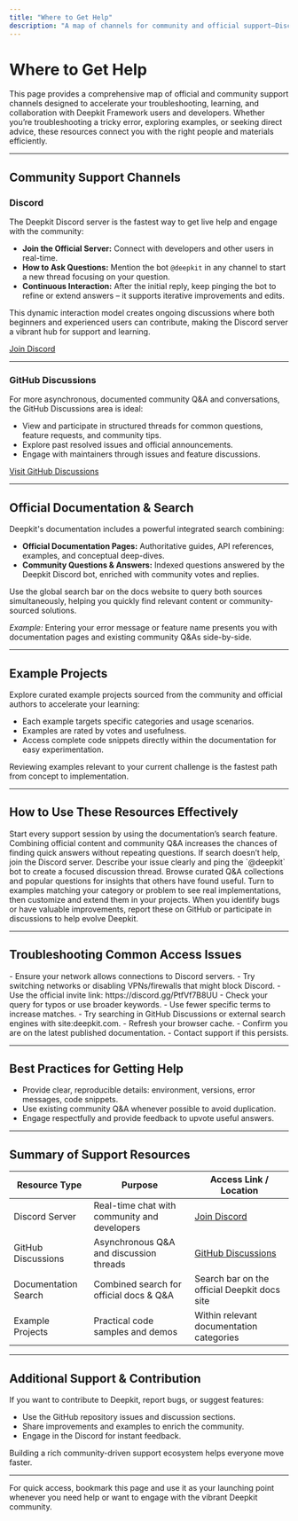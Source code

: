 ```yaml
---
title: "Where to Get Help"
description: "A map of channels for community and official support—Discord, GitHub, documentation, and example projects—to accelerate troubleshooting and learning."
---
```


# Where to Get Help

This page provides a comprehensive map of official and community support channels designed to accelerate your troubleshooting, learning, and collaboration with Deepkit Framework users and developers. Whether you’re troubleshooting a tricky error, exploring examples, or seeking direct advice, these resources connect you with the right people and materials efficiently.

---

## Community Support Channels

### Discord

The Deepkit Discord server is the fastest way to get live help and engage with the community:

- **Join the Official Server:** Connect with developers and other users in real-time.
- **How to Ask Questions:** Mention the bot `@deepkit` in any channel to start a new thread focusing on your question.
- **Continuous Interaction:** After the initial reply, keep pinging the bot to refine or extend answers – it supports iterative improvements and edits.

This dynamic interaction model creates ongoing discussions where both beginners and experienced users can contribute, making the Discord server a vibrant hub for support and learning.

[Join Discord](https://discord.gg/PtfVf7B8UU)

---

### GitHub Discussions

For more asynchronous, documented community Q&A and conversations, the GitHub Discussions area is ideal:

- View and participate in structured threads for common questions, feature requests, and community tips.
- Explore past resolved issues and official announcements.
- Engage with maintainers through issues and feature discussions.

[Visit GitHub Discussions](https://github.com/deepkit/deepkit-framework/discussions)

---

## Official Documentation & Search

Deepkit's documentation includes a powerful integrated search combining:

- **Official Documentation Pages:** Authoritative guides, API references, examples, and conceptual deep-dives.
- **Community Questions & Answers:** Indexed questions answered by the Deepkit Discord bot, enriched with community votes and replies.

Use the global search bar on the docs website to query both sources simultaneously, helping you quickly find relevant content or community-sourced solutions.

*Example:* Entering your error message or feature name presents you with documentation pages and existing community Q&As side-by-side.

---

## Example Projects

Explore curated example projects sourced from the community and official authors to accelerate your learning:

- Each example targets specific categories and usage scenarios.
- Examples are rated by votes and usefulness.
- Access complete code snippets directly within the documentation for easy experimentation.

Reviewing examples relevant to your current challenge is the fastest path from concept to implementation.

---

## How to Use These Resources Effectively

<Steps>
<Step title="Start with Search">
Start every support session by using the documentation’s search feature. Combining official content and community Q&A increases the chances of finding quick answers without repeating questions.
</Step>
<Step title="Engage with Discord">
If search doesn’t help, join the Discord server. Describe your issue clearly and ping the `@deepkit` bot to create a focused discussion thread.
</Step>
<Step title="Review Community Questions">
Browse curated Q&A collections and popular questions for insights that others have found useful.
</Step>
<Step title="Explore Examples">
Turn to examples matching your category or problem to see real implementations, then customize and extend them in your projects.
</Step>
<Step title="Report Issues or Contribute Back">
When you identify bugs or have valuable improvements, report these on GitHub or participate in discussions to help evolve Deepkit.
</Step>
</Steps>

---

## Troubleshooting Common Access Issues

<AccordionGroup title="Access and Connectivity Issues">
<Accordion title="Cannot Connect to Discord Server">
- Ensure your network allows connections to Discord servers.
- Try switching networks or disabling VPNs/firewalls that might block Discord.
- Use the official invite link: https://discord.gg/PtfVf7B8UU
</Accordion>
<Accordion title="No Search Results Found">
- Check your query for typos or use broader keywords.
- Use fewer specific terms to increase matches.
- Try searching in GitHub Discussions or external search engines with site:deepkit.com.
</Accordion>
<Accordion title="Viewing Examples or Q&A in Docs Is Empty">
- Refresh your browser cache.
- Confirm you are on the latest published documentation.
- Contact support if this persists.
</Accordion>
</AccordionGroup>

---

## Best Practices for Getting Help

- Provide clear, reproducible details: environment, versions, error messages, code snippets.
- Use existing community Q&A whenever possible to avoid duplication.
- Engage respectfully and provide feedback to upvote useful answers.

---

## Summary of Support Resources

| Resource Type          | Purpose                                      | Access Link / Location                                     |
|------------------------|----------------------------------------------|-----------------------------------------------------------|
| Discord Server         | Real-time chat with community and developers | [Join Discord](https://discord.gg/PtfVf7B8UU)              |
| GitHub Discussions     | Asynchronous Q&A and discussion threads      | [GitHub Discussions](https://github.com/deepkit/deepkit-framework/discussions) |
| Documentation Search   | Combined search for official docs & Q&A      | Search bar on the official Deepkit docs site               |
| Example Projects       | Practical code samples and demos              | Within relevant documentation categories                    |

---

## Additional Support & Contribution

If you want to contribute to Deepkit, report bugs, or suggest features:

- Use the GitHub repository issues and discussion sections.
- Share improvements and examples to enrich the community.
- Engage in the Discord for instant feedback.

Building a rich community-driven support ecosystem helps everyone move faster.

---

<Check>
For quick access, bookmark this page and use it as your launching point whenever you need help or want to engage with the vibrant Deepkit community.
</Check>
